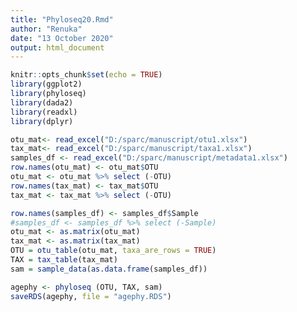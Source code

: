 ```yaml
---
title: "Phyloseq20.Rmd"
author: "Renuka"
date: "13 October 2020"
output: html_document
---
```


```r
knitr::opts_chunk$set(echo = TRUE)
library(ggplot2)
library(phyloseq)
library(dada2)
library(readxl)
library(dplyr)

otu_mat<- read_excel("D:/sparc/manuscript/otu1.xlsx")
tax_mat<- read_excel("D:/sparc/manuscript/taxa1.xlsx")
samples_df <- read_excel("D:/sparc/manuscript/metadata1.xlsx")
row.names(otu_mat) <- otu_mat$OTU
otu_mat <- otu_mat %>% select (-OTU)
row.names(tax_mat) <- tax_mat$OTU
tax_mat <- tax_mat %>% select (-OTU) 

row.names(samples_df) <- samples_df$Sample
#samples_df <- samples_df %>% select (-Sample) 
otu_mat <- as.matrix(otu_mat)
tax_mat <- as.matrix(tax_mat)
OTU = otu_table(otu_mat, taxa_are_rows = TRUE)
TAX = tax_table(tax_mat)
sam = sample_data(as.data.frame(samples_df))

agephy <- phyloseq (OTU, TAX, sam)
saveRDS(agephy, file = "agephy.RDS")
```